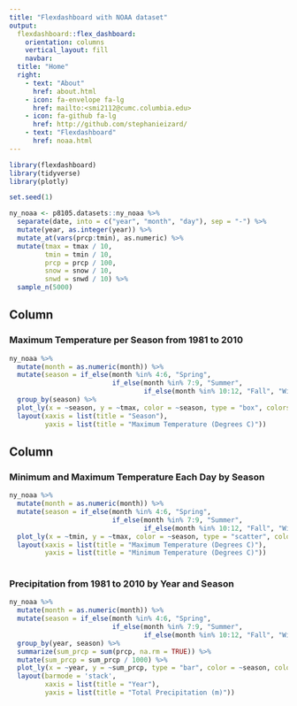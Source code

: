 ```yaml
---
title: "Flexdashboard with NOAA dataset"
output: 
  flexdashboard::flex_dashboard:
    orientation: columns
    vertical_layout: fill
    navbar:
  title: "Home"
  right:
    - text: "About"
      href: about.html
    - icon: fa-envelope fa-lg
      href: mailto:<smi2112@cumc.columbia.edu>
    - icon: fa-github fa-lg
      href: http://github.com/stephanieizard/
    - text: "Flexdashboard"
      href: noaa.html
---
```


```r
library(flexdashboard)
library(tidyverse)
library(plotly)
```


```r
set.seed(1)

ny_noaa <- p8105.datasets::ny_noaa %>% 
  separate(date, into = c("year", "month", "day"), sep = "-") %>% 
  mutate(year, as.integer(year)) %>%
  mutate_at(vars(prcp:tmin), as.numeric) %>% 
  mutate(tmax = tmax / 10,
         tmin = tmin / 10,
         prcp = prcp / 100, 
         snow = snow / 10, 
         snwd = snwd / 10) %>% 
  sample_n(5000)
```


Column {data-width=350}
-----------------------------------------------------------------------

### Maximum Temperature per Season from 1981 to 2010

```r
ny_noaa %>% 
  mutate(month = as.numeric(month)) %>% 
  mutate(season = if_else(month %in% 4:6, "Spring", 
                          if_else(month %in% 7:9, "Summer",
                                  if_else(month %in% 10:12, "Fall", "Winter")))) %>% 
  group_by(season) %>%
  plot_ly(x = ~season, y = ~tmax, color = ~season, type = "box", colors = "Set3") %>% 
  layout(xaxis = list(title = "Season"), 
         yaxis = list(title = "Maximum Temperature (Degrees C)"))
```

Column {data-width=650}
-----------------------------------------------------------------------

### Minimum and Maximum Temperature Each Day by Season

```r
ny_noaa %>% 
  mutate(month = as.numeric(month)) %>% 
  mutate(season = if_else(month %in% 4:6, "Spring", 
                          if_else(month %in% 7:9, "Summer",
                                  if_else(month %in% 10:12, "Fall", "Winter")))) %>% 
  plot_ly(x = ~tmin, y = ~tmax, color = ~season, type = "scatter", colors = "Set3") %>% 
  layout(xaxis = list(title = "Maximum Temperature (Degrees C)"), 
         yaxis = list(title = "Minimum Temperature (Degrees C)"))
  
```

### Precipitation from 1981 to 2010 by Year and Season

```r
ny_noaa %>% 
  mutate(month = as.numeric(month)) %>% 
  mutate(season = if_else(month %in% 4:6, "Spring", 
                          if_else(month %in% 7:9, "Summer",
                                  if_else(month %in% 10:12, "Fall", "Winter")))) %>% 
  group_by(year, season) %>% 
  summarize(sum_prcp = sum(prcp, na.rm = TRUE)) %>% 
  mutate(sum_prcp = sum_prcp / 1000) %>% 
  plot_ly(x = ~year, y = ~sum_prcp, type = "bar", color = ~season, colors = "Set3") %>% 
  layout(barmode = 'stack', 
         xaxis = list(title = "Year"), 
         yaxis = list(title = "Total Precipitation (m)"))
```

